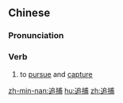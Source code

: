 ==Chinese==
{{zh-forms}}

===Pronunciation===
{{zh-pron
|m=zhuībǔ
|c=zeoi1 bou6
|mn=qz,tw,xm,zz:tui-pô͘
|cat=verb
}}

===Verb===
{{zh-verb}}

# to [[pursue]] and [[capture]]

[[zh-min-nan:追捕]]
[[hu:追捕]]
[[zh:追捕]]